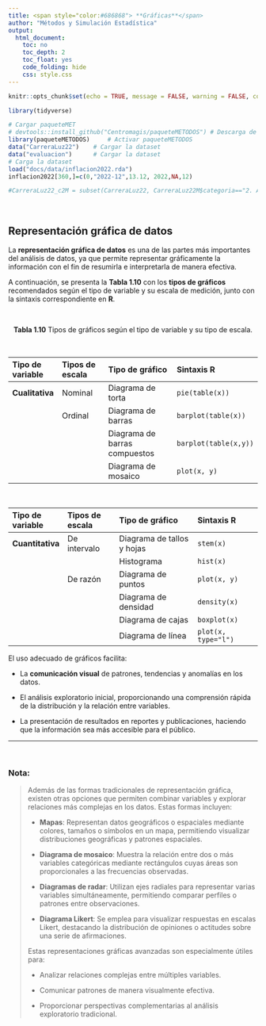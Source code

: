 ```yaml
---
title: <span style="color:#686868"> **Gráficas**</span>
author: "Métodos y Simulación Estadística"
output:
  html_document:
    toc: no
    toc_depth: 2
    toc_float: yes
    code_folding: hide
    css: style.css
---
```


```r
knitr::opts_chunk$set(echo = TRUE, message = FALSE, warning = FALSE, comment = NA)

library(tidyverse)

# Cargar paqueteMET
# devtools::install_github("Centromagis/paqueteMETODOS") # Descarga de paqueteMETODOS
library(paqueteMETODOS)     # Activar paqueteMETODOS
data("CarreraLuz22")    # Cargar la dataset
data("evaluacion")      # Cargar la dataset
# Carga la dataset
load("docs/data/inflacion2022.rda")
inflacion2022[360,]=c(0,"2022-12",13.12, 2022,NA,12)

#CarreraLuz22_c2M = subset(CarreraLuz22, CarreraLuz22M$categoria=="2. Abierta")
```

</br>

<h2>Representación gráfica de datos</h2>


La **representación gráfica de datos** es una de las partes más importantes del análisis de datos, ya que permite representar gráficamente la información con el fin de resumirla e interpretarla de manera efectiva.


A continuación, se presenta la **Tabla 1.10** con los **tipos de gráficos** recomendados según el tipo de variable y su escala de medición, junto con la sintaxis correspondiente en **R**.

<br/>

<center>
**Tabla 1.10** Tipos de gráficos según el tipo de variable y su tipo de escala.
</center>

<br/>

| Tipo de variable | Tipos de escala   | Tipo de gráfico             | Sintaxis R             | 
|:-----------------|:------------------|:----------------------------|:-----------------------|
| **Cualitativa**  | Nominal           | Diagrama de torta           | `pie(table(x))`        |
|                  | Ordinal           | Diagrama de barras          | `barplot(table(x))`    |
|                  |                   | Diagrama de barras compuestos   | `barplot(table(x,y))`  |
|                  |                   | Diagrama de mosaico         | `plot(x, y)`           |

<br/>

| Tipo de variable | Tipos de escala   | Tipo de gráfico             | Sintaxis R             | 
|:-----------------|:------------------|:----------------------------|:-----------------------|
| **Cuantitativa** | De intervalo      | Diagrama de tallos y hojas  | `stem(x)`              |
|                  |                   | Histograma                  | `hist(x)`              | 
|                  | De razón          | Diagrama de puntos          | `plot(x, y)`           |
|                  |                   | Diagrama de densidad        | `density(x)`           |
|                  |                   | Diagrama de cajas           | `boxplot(x)`           |
|                  |                   | Diagrama de línea           | `plot(x, type="l")`    |


El uso adecuado de gráficos facilita:

- La **comunicación visual** de patrones, tendencias y anomalías en los datos.

- El análisis exploratorio inicial, proporcionando una comprensión rápida de la distribución y la relación entre variables.

- La presentación de resultados en reportes y publicaciones, haciendo que la información sea más accesible para el público.

---


<br/>

<div class="caja-nota">
<h3>Nota:</h3>
>
Además de las formas tradicionales de representación gráfica, existen otras opciones que permiten combinar variables y explorar relaciones más complejas en los datos. Estas formas incluyen:<br/>
>
- **Mapas**: Representan datos geográficos o espaciales mediante colores, tamaños o símbolos en un mapa, permitiendo visualizar distribuciones geográficas y patrones espaciales.<br/>
>
- **Diagrama de mosaico**: Muestra la relación entre dos o más variables categóricas mediante rectángulos cuyas áreas son proporcionales a las frecuencias observadas.<br/>
>
- **Diagramas de radar**: Utilizan ejes radiales para representar varias variables simultáneamente, permitiendo comparar perfiles o patrones entre observaciones.<br/>
>
- **Diagrama Likert**: Se emplea para visualizar respuestas en escalas Likert, destacando la distribución de opiniones o actitudes sobre una serie de afirmaciones.<br/>
>
Estas representaciones gráficas avanzadas son especialmente útiles para:<br/>
>
- Analizar relaciones complejas entre múltiples variables.<br/>
>
- Comunicar patrones de manera visualmente efectiva.<br/>
>
- Proporcionar perspectivas complementarias al análisis exploratorio tradicional.
</div> 








